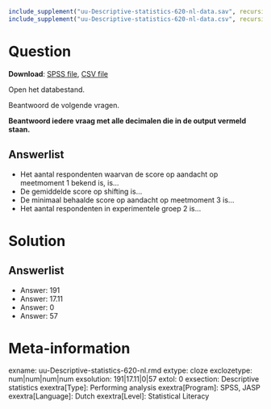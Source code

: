 ```r
include_supplement("uu-Descriptive-statistics-620-nl-data.sav", recursive = TRUE)
include_supplement("uu-Descriptive-statistics-620-nl-data.csv", recursive = TRUE)
```

Question
========

**Download**: [SPSS file](uu-Descriptive-statistics-620-nl-data.sav), [CSV file](uu-Descriptive-statistics-620-nl-data.csv)

Open het databestand.

Beantwoord de volgende vragen.

**Beantwoord iedere vraag met alle decimalen die in de output vermeld staan.**

Answerlist
----------
* Het aantal respondenten waarvan de score op aandacht op meetmoment 1 bekend is, is… 
* De gemiddelde score op shifting is…
* De minimaal behaalde score op aandacht op meetmoment 3 is…
* Het aantal respondenten in experimentele groep 2 is…

Solution
========

Answerlist
----------
* Answer: 191
* Answer: 17.11
* Answer: 0
* Answer: 57


Meta-information
================
exname: uu-Descriptive-statistics-620-nl.rmd
extype: cloze
exclozetype: num|num|num|num 
exsolution: 191|17.11|0|57
extol: 0
exsection: Descriptive statistics
exextra[Type]: Performing analysis
exextra[Program]: SPSS, JASP
exextra[Language]: Dutch
exextra[Level]: Statistical Literacy
